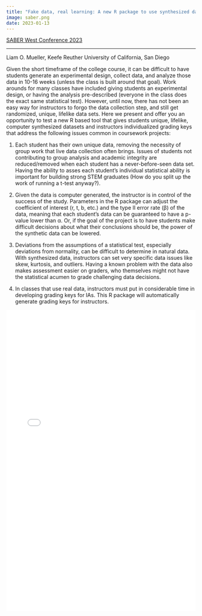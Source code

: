 ```yaml
---
title: "Fake data, real learning: A new R package to use synthesized data in the classroom"
image: saber.png
date: 2023-01-13
---
```


[SABER West Conference 2023](https://sites.google.com/uci.edu/saberwest2023/home)

------------------------------------------------------------------------
 
Liam O. Mueller, Keefe Reuther
University of California, San Diego

Given the short timeframe of the college course, it can be difficult to have students generate an experimental design, collect data, and analyze those data in 10-16 weeks (unless the class is built around that goal). Work arounds for many classes have included giving students an experimental design, or having the analysis pre-described (everyone in the class does the exact same statistical test). However, until now, there has not been an easy way for instructors to forgo the data collection step, and still get randomized, unique, lifelike data sets. Here we present and offer you an opportunity to test a new R based tool that gives students unique, lifelike, computer synthesized datasets and instructors individualized grading keys that address the following issues common in coursework projects:

1.	Each student has their own unique data, removing the necessity of group work that live data collection often brings. Issues of students not contributing to group analysis and academic integrity are reduced/removed when each student has a never-before-seen data set. Having the ability to asses each student’s individual statistical ability is important for building strong STEM graduates (How do you split up the work of running a t-test anyway?).

2.	Given the data is computer generated, the instructor is in control of the success of the study. Parameters in the R package can adjust the coefficient of interest (r, t, b, etc.) and the type II error rate (β) of the data, meaning that each student’s data can be guaranteed to have a p- value lower than α. Or, if the goal of the project is to have students make difficult decisions about what their conclusions should be, the power of the synthetic data can be lowered.

3.	Deviations from the assumptions of a statistical test, especially deviations from normality, can be difficult to determine in natural data. With synthesized data, instructors can set very specific data issues like skew, kurtosis, and outliers. Having a known  problem  with the data also makes assessment easier on graders, who themselves might not have the statistical acumen to grade challenging data decisions.

4.	In classes that use real data, instructors must put in considerable time in developing grading keys for IAs. This R package will automatically generate grading keys for instructors. 


<embed src="Mueller and Reuther Saber West final.pdf" type="application/pdf" iframe width="100%" height="800">
